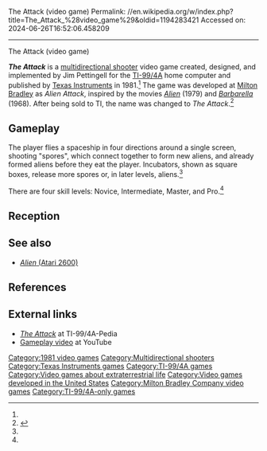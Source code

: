 The Attack (video game)
Permalink: //en.wikipedia.org/w/index.php?title=The_Attack_%28video_game%29&oldid=1194283421
Accessed on: 2024-06-26T16:52:06.458209



------
The Attack (video game)
{{Short description|1981 video game}}
{{more citations needed|date=October 2017}}

{{Infobox video game
| collapsible = 
| state = 
| italic title = 
| title = The Attack
| image = The_Attack_Video_Game.jpg
| alt = 
| caption = Manual
| developer = [[Milton Bradley Company|Milton Bradley]]
| publisher = [[Texas Instruments]]
| programmer = Jim Pettingell<ref name="giantlist"/>
| series = 
| engine = 
| platforms = [[TI-99/4A]]
| released = 1981
| genre = [[Multidirectional shooter]]
| modes = 
}}

'''''The Attack''''' is a [[multidirectional shooter]] video game created, designed, and implemented by Jim Pettingell for the [[TI-99/4A]] home computer and published by [[Texas Instruments]] in 1981.<ref name="giantlist"/> The game was  developed at [[Milton Bradley Company|Milton Bradley]] as ''Alien Attack'', inspired by the movies ''[[Alien (film)|Alien]]'' (1979) and ''[[Barbarella (film)|Barbarella]]'' (1968). After being sold to TI, the name was changed to ''The Attack''.<ref>{{cite web|title=TI-99/4A Videogame House - The Attack|url=http://www.videogamehouse.net/theattack.html|website=www.videogamehouse.net|accessdate=24 August 2016}}</ref>

==Gameplay==
The player flies a spaceship in four directions around a single screen, shooting "spores", which connect together to form new aliens, and already formed aliens before they eat the player. Incubators, shown as square boxes, release more spores or, in later levels, aliens.<ref name=manual/>

There are four skill levels: Novice, Intermediate, Master, and Pro.<ref name=manual/>

==Reception==
{{empty section|date=April 2018}}

==See also==
*[[Alien (Atari 2600)|''Alien'' (Atari 2600)]]

==References==
{{reflist|refs=
<ref name="giantlist">{{cite web|title=The Giant List of Classic Game Programmers|url=https://dadgum.com/giantlist/|last1=Hague|first=James}}</ref>
<ref name="manual">{{cite book |title=The Attack Manual |date=1980 |publisher=Texas Instruments |location=Dallas, TX |url=https://www.pixelatedarcade.com/pdf/Game/1516/The-Attack-TI-99-4-Instruction-Manual.pdf}}</ref>
}}

==External links==
* [https://4apedia.com/index.php?title=The_Attack ''The Attack''] at TI-99/4A-Pedia
* [https://www.youtube.com/watch?v=6ym939nSHXo Gameplay video] at YouTube

{{DEFAULTSORT:Attack}}
[[Category:1981 video games]]
[[Category:Multidirectional shooters]]
[[Category:Texas Instruments games]]
[[Category:TI-99/4A games]]
[[Category:Video games about extraterrestrial life]]
[[Category:Video games developed in the United States]]
[[Category:Milton Bradley Company video games]]
[[Category:TI-99/4A-only games]]


{{shmup-videogame-stub}}